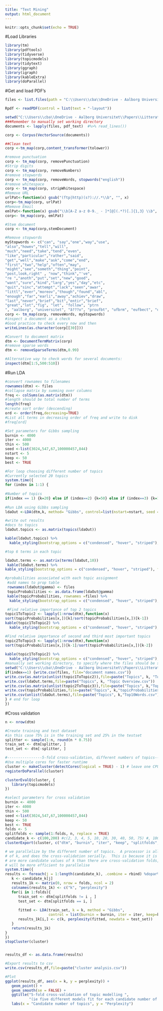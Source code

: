 ---
title: "Text Mining"
output: html_document
---

```{r setup, include=FALSE}
knitr::opts_chunk$set(echo = TRUE)
```

#Load Libraries
```{r}
library(tm)
library(pdftools)
library(tidyverse)
library(topicmodels)
library(tidytext)
library(ggraph)
library(igraph)
library(kableExtra)
library(doParallel)
```

#Get and load PDF's
```{r}
files <- list.files(path = "C:\\Users\\cba\\OneDrive - Aalborg Universitet\\Papers\\Litterature_after_duplicates", pattern = "pdf$", include.dirs = TRUE)

Rpdf <- readPDF(control = list(text = "-layout"))

setwd("C:\\Users\\cba\\OneDrive - Aalborg Universitet\\Papers\\Litterature_after_duplicates")
###Remember to manually set working directory
documents <- lapply(files, pdf_text)  #%>% read_lines())

corp <- Corpus(VectorSource(documents))

##Clean text
corp <-tm_map(corp,content_transformer(tolower))

#remove punctuation
corp <- tm_map(corp, removePunctuation)
#Strip digits
corp <- tm_map(corp, removeNumbers)
#remove stopwords
corp <- tm_map(corp, removeWords, stopwords("english"))
#remove whitespace
corp <- tm_map(corp, stripWhitespace)
#Remove URL
urlPat<-function(x) gsub("(ftp|http)(s?)://.*\\b", "", x)
corp<-tm_map(corp, urlPat)
#Remove Email
emlPat<-function(x) gsub("\\b[A-Z a-z 0-9._ - ]*[@](.*?)[.]{1,3} \\b", "", x)
corp<- tm_map(corp, emlPat)

#Stem document
corp <- tm_map(corp,stemDocument)

#Remove stopwords
myStopwords <- c("can", "say","one","way","use",
"also","howev","tell","will",
"much","need","take","tend","even",
"like","particular","rather","said",
"get","well","make","ask","come","end",
"first","two","help","often","may",
"might","see","someth","thing","point",
"post,look,right" , "now","think","'ve",
"re ","anoth","put","set","new","good",
"want","sure","kind","larg","yes","day","etc",
"quit","sinc","attempt","lack","seen","awar",
"littl","ever","moreov","though","found","abl",
"enough","far","earli","away","achiev","draw",
"last","never","brief","bit","entir","brief",
"great","lot","fig", "let", "follow", "ptrn
", "aalborg", "universitet", "â???o", "proufbt", "ufbrm", "eufbect", "diufber", "ufbrst", "deufbn", "speciufbc", "signiufbc", "ufbnd", "â???", "firmâ???T", "â???o", "vol", "thern", "ofrn", "journal", "tion", "andrn", "octob" )
corp <- tm_map(corp, removeWords, myStopwords)
#inspect a document as a check
#Good practice to check every now and then
writeLines(as.character(corp[[30]]))

#Convert to document matrix
dtm <- DocumentTermMatrix(corp)
#remove sparse words
dtm <- removeSparseTerms(dtm,0.99)

#Alternative way to check words for several documents:
inspect(dtm[1:5,500:510])
```

#Run LDA
```{r}
#convert rownames to filenames
rownames(dtm) <- files
#collapse matrix by summing over columns
freq <- colSums(as.matrix(dtm))
#length should be total number of terms
length(freq)
#create sort order (descending)
ord <- order(freq,decreasing=TRUE)
#List all terms in decreasing order of freq and write to disk
#freq[ord]

#Set parameters for Gibbs sampling
burnin <- 4000 
iter <- 4000
thin <- 500
seed <-list(3024,547,67,100000457,844)
nstart <- 5
keep <- 50
best <- TRUE

#For loop choosing different number of topics
#Currently selected 20 topics
system.time({
for (index in 1:1) {
  
#Number of topics
if(index == 1) {k=20} else if (index==2) {k=50} else if (index==3) {k=100}
  
#Run LDA using Gibbs sampling
ldaOut <-LDA(dtm,k, method= "Gibbs", control=list(nstart=nstart, seed = seed, best=best, burnin = burnin, iter = iter, thin=thin))

#write out results
#docs to topics
ldaOut.topics <- as.matrix(topics(ldaOut))

kable(ldaOut.topics) %>%
  kable_styling(bootstrap_options = c("condensed", "hover", "striped"), full_width = F, position ="center" )

#top 6 terms in each topic

ldaOut.terms <- as.matrix(terms(ldaOut,10))
 kable(ldaOut.terms) %>%
kable_styling(bootstrap_options = c("condensed", "hover", "striped"), full_width = F, position ="center" )

#probabilities associated with each topic assignment
 #add names to prop table
 rownames(ldaOut@gamma) <- files
 topicProbabilities <- as.data.frame(ldaOut@gamma)
 kable(topicProbabilities, rownames =files) %>%
  kable_styling(bootstrap_options = c("condensed", "hover", "striped"), full_width = F, position ="center")  

 #Find relative importance of top 2 topics
topic1ToTopic2 <- lapply(1:nrow(dtm),function(x)
sort(topicProbabilities[x,])[k]/sort(topicProbabilities[x,])[k-1])
kable(topic1ToTopic2) %>%
  kable_styling(bootstrap_options = c("condensed", "hover", "striped"), full_width = F, position ="center" )

#Find relative importance of second and third most important topics
topic2ToTopic3 <- lapply(1:nrow(dtm),function(x)
sort(topicProbabilities[x,])[k-1]/sort(topicProbabilities[x,])[k-2])
 
kable(topic1ToTopic2) %>%
  kable_styling(bootstrap_options = c("condensed", "hover", "striped"), full_width = F, position ="center" )
#manually set working directory, to specify where the files should be saved.
setwd("C:\\Users\\cba\\OneDrive - Aalborg Universitet\\Papers\\Litterature Review\\Excel Filer")
if(index==1) {write.csv(files, file="document names.csv")}
write.csv(as.matrix(unlist(topic1ToTopic2)),file=paste("Topics", k, "Topic1ToTopic2.csv"))
write.csv(ldaOut.terms,file=paste("Topics", k, "Topic Overview.csv"))
write.csv(as.matrix(unlist(topic2ToTopic3)),file=paste("Topics", k,"Topic2ToTopic3.csv"))
write.csv(topicProbabilities,file=paste("Topics", k,"topicProbabilities.csv"))
write.csv(unlist(ldaOut.terms),file=paste("Topics", k,"Top10Words.csv"))
} # end for loop
})

```

#Cross validation
```{r}
n <- nrow(dtm)

#Create training and test dataset
#in this case 75% is in the training set and 25% in the testset
splitter <- sample(1:n, round(n * 0.75))
train_set <- dtm[splitter, ]
test_set <- dtm[-splitter, ]

#----------------5-fold cross-validation, different numbers of topics----------------
#Use multiple cores for faster runtime
cluster <- makeCluster(detectCores(logical = TRUE) - 1) # leave one CPU spare...
registerDoParallel(cluster)

clusterEvalQ(cluster, {
   library(topicmodels)
})

#select parameters for cross validation
burnin <- 4000 
iter <- 4000
thin <- 500
seed <-list(3024,547,67,100000457,844)
keep <- 50
best <- TRUE
folds <- 5
splitfolds <- sample(1:folds, n, replace = TRUE)
candidate_k <- c(100,200) #c(2, 3, 4, 5, 10, 20, 30, 40, 50, 75) #, 100, 200, 300 candidates for how many topics
clusterExport(cluster, c("dtm", "burnin", "iter", "keep", "splitfolds", "folds", "candidate_k", "LDA"))

# we parallelize by the different number of topics.  A processor is allocated a value
# of k, and does the cross-validation serially.  This is because it is assumed there
# are more candidate values of k than there are cross-validation folds, hence it
# will be more efficient to parallelise
system.time({
results <- foreach(j = 1:length(candidate_k), .combine = rbind) %dopar%{
   k <- candidate_k[j]
   results_1k <- matrix(0, nrow = folds, ncol = 2)
   colnames(results_1k) <- c("k", "perplexity")
   for(i in 1:folds){
      train_set <- dtm[splitfolds != i , ]
      test_set <- dtm[splitfolds == i, ]
      
      fitted <- LDA(train_set, k = k, method = "Gibbs",
                    control = list(burnin = burnin, iter = iter, keep=keep ) )
      results_1k[i,] <- c(k, perplexity(fitted, newdata = test_set))
   }
   return(results_1k)
}
})
stopCluster(cluster)


results_df <- as.data.frame(results)

#Export results to csv
write.csv(results_df,file=paste("cluster analysis.csv"))

#Plot
ggplot(results_df, aes(x = k, y = perplexity)) +
   geom_point() +
   geom_smooth(se = FALSE) +
   ggtitle("5-fold cross-validation of topic modelling ",
           "(ie five different models fit for each candidate number of topics)") +
   labs(x = "Candidate number of topics", y = "Perplexity")


```








